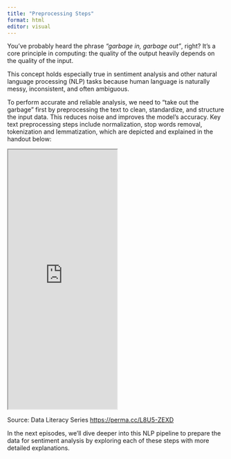 ```yaml
---
title: "Preprocessing Steps"
format: html
editor: visual
---
```


You've probably heard the phrase *"garbage in, garbage out"*, right? It's a core principle in computing: the quality of the output heavily depends on the quality of the input.

This concept holds especially true in sentiment analysis and other natural language processing (NLP) tasks because human language is naturally messy, inconsistent, and often ambiguous.

To perform accurate and reliable analysis, we need to "take out the garbage" first by preprocessing the text to clean, standardize, and structure the input data. This reduces noise and improves the model's accuracy. Key text preprocessing steps include normalization, stop words removal, tokenization and lemmatization, which are depicted and explained in the handout below:

<iframe width="50%" height="600" src="https://rcd.ucsb.edu/sites/default/files/2025-05/DLS-2025-05-TextPreprocessing_navy.pdf">

</iframe>

Source: Data Literacy Series <https://perma.cc/L8U5-ZEXD>

In the next episodes, we'll dive deeper into this NLP pipeline to prepare the data for sentiment analysis by exploring each of these steps with more detailed explanations.
